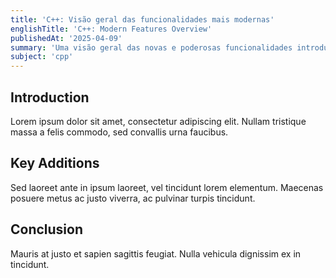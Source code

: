 ```yaml
---
title: 'C++: Visão geral das funcionalidades mais modernas'
englishTitle: 'C++: Modern Features Overview'
publishedAt: '2025-04-09'
summary: 'Uma visão geral das novas e poderosas funcionalidades introduzidas do C++11 até o C++23.'
subject: 'cpp'
---
```


## Introduction

Lorem ipsum dolor sit amet, consectetur adipiscing elit. Nullam tristique massa a felis commodo, sed convallis urna faucibus.

## Key Additions

Sed laoreet ante in ipsum laoreet, vel tincidunt lorem elementum. Maecenas posuere metus ac justo viverra, ac pulvinar turpis tincidunt.

## Conclusion

Mauris at justo et sapien sagittis feugiat. Nulla vehicula dignissim ex in tincidunt.
